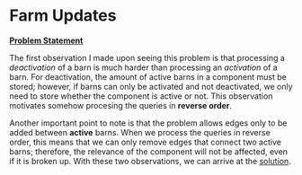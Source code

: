 # Farm Updates
[**Problem Statement**](http://www.usaco.org/index.php?page=viewproblem2&cpid=1186)

The first observation I made upon seeing this problem is that processing a *deactivation* of a barn is much harder than processing an *activation* of a barn. For deactivation, the amount of active barns in a component must be stored; however, if barns can only be activated and not deactivated, we only need to store whether the component is active or not. This observation motivates somehow procesing the queries in **reverse order**.

Another important point to note is that the problem allows edges only to be added between **active** barns. When we process the queries in reverse order, this means that we can only remove edges that connect two active barns; therefore, the relevance of the component will not be affected, even if it is broken up. With these two observations, we can arrive at the [solution](https://github.com/devo1ution/cp/blob/main/USACO/1-22/farm_updates.cpp).